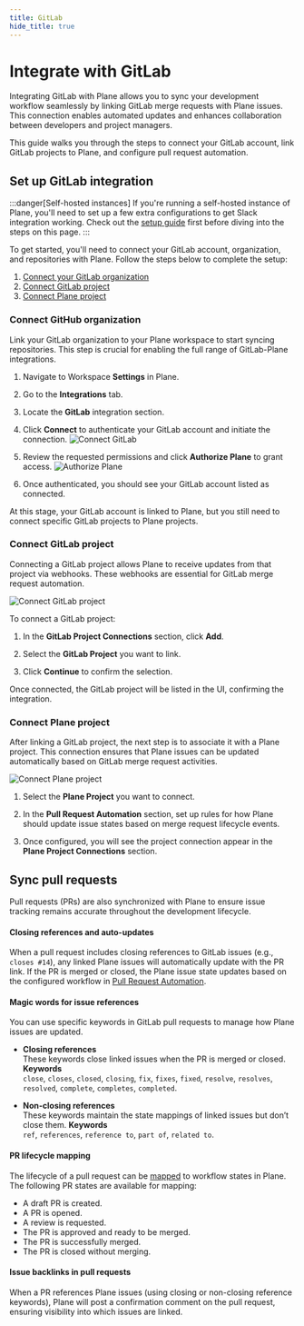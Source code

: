 ```yaml
---
title: GitLab
hide_title: true
---
```



<div className="tag-wrapper">
 <h1>Integrate with GitLab</h1>
<Tags 
  tags={[ 
    { name: "Pro", additionalClass: "pro" }
  ]} 
 />
</div>

Integrating GitLab with Plane allows you to sync your development workflow seamlessly by linking GitLab merge requests with Plane issues. This connection enables automated updates and enhances collaboration between developers and project managers. 

This guide walks you through the steps to connect your GitLab account, link GitLab projects to Plane, and configure pull request automation.

## Set up GitLab integration

:::danger[Self-hosted instances]
If you're running a self-hosted instance of Plane, you'll need to set up a few extra configurations to get Slack integration working. Check out the [setup guide](https://developers.plane.so/self-hosting/govern/integrations/gitlab) first before diving into the steps on this page.
:::

To get started, you'll need to connect your GitLab account, organization, and repositories with Plane. Follow the steps below to complete the setup:

1. [Connect your GitLab organization](/integrations/gitlab#connect-github-organization)
2. [Connect GitLab project](/integrations/gitlab#connect-gitlab-project)
3. [Connect Plane project](/integrations/gitlab#connect-plane-project)

### Connect GitHub organization
Link your GitLab organization to your Plane workspace to start syncing repositories. This step is crucial for enabling the full range of GitLab-Plane integrations.

1. Navigate to Workspace **Settings** in Plane.

2. Go to the **Integrations** tab.

3. Locate the **GitLab** integration section.

4. Click **Connect** to authenticate your GitLab account and initiate the connection.
    ![Connect GitLab](https://media.docs.plane.so/integrations/gitlab/connect-gitlab.webp#center)

5. Review the requested permissions and click **Authorize Plane** to grant access.
    ![Authorize Plane](https://media.docs.plane.so/integrations/gitlab/authorize-plane.webp#center)

6. Once authenticated, you should see your GitLab account listed as connected.

At this stage, your GitLab account is linked to Plane, but you still need to connect specific GitLab projects to Plane projects.

### Connect GitLab project

Connecting a GitLab project allows Plane to receive updates from that project via webhooks. These webhooks are essential for GitLab merge request automation.

![Connect GitLab project](https://media.docs.plane.so/integrations/gitlab/connect-gitlab-project.webp#center)

To connect a GitLab project:

1. In the **GitLab Project Connections** section, click **Add**.

2. Select the **GitLab Project** you want to link.

3. Click **Continue** to confirm the selection.

Once connected, the GitLab project will be listed in the UI, confirming the integration.

### Connect Plane project

After linking a GitLab project, the next step is to associate it with a Plane project. This connection ensures that Plane issues can be updated automatically based on GitLab merge request activities.

![Connect Plane project](https://media.docs.plane.so/integrations/gitlab/connect-plane-project.webp#center)

1. Select the **Plane Project** you want to connect.

2. In the **Pull Request Automation** section, set up rules for how Plane should update issue states based on merge request lifecycle events.

3. Once configured, you will see the project connection appear in the **Plane Project Connections** section.

## Sync pull requests 
Pull requests (PRs) are also synchronized with Plane to ensure issue tracking remains accurate throughout the development lifecycle.

#### Closing references and auto-updates
When a pull request includes closing references to GitLab issues (e.g., `closes #14`), any linked Plane issues will automatically update with the PR link. If the PR is merged or closed, the Plane issue state updates based on the configured workflow in [Pull Request Automation](/integrations/gitlab#connect-plane-project).

#### Magic words for issue references
You can use specific keywords in GitLab pull requests to manage how Plane issues are updated.

- **Closing references**  
These keywords close linked issues when the PR is merged or closed.
**Keywords**  
`close`, `closes`, `closed`, `closing`, `fix`, `fixes`, `fixed`, `resolve`, `resolves`, `resolved`, `complete`, `completes`, `completed`.

- **Non-closing references**  
These keywords maintain the state mappings of linked issues but don’t close them.
**Keywords**  
`ref`, `references`, `reference to`, `part of`, `related to`.

#### PR lifecycle mapping
The lifecycle of a pull request can be [mapped](/integrations/gitlab#connect-plane-project) to workflow states in Plane. The following PR states are available for mapping:

- A draft PR is created.
- A PR is opened.
- A review is requested.
- The PR is approved and ready to be merged.
- The PR is successfully merged.
- The PR is closed without merging.

#### Issue backlinks in pull requests
When a PR references Plane issues (using closing or non-closing reference keywords), Plane will post a confirmation comment on the pull request, ensuring visibility into which issues are linked.
